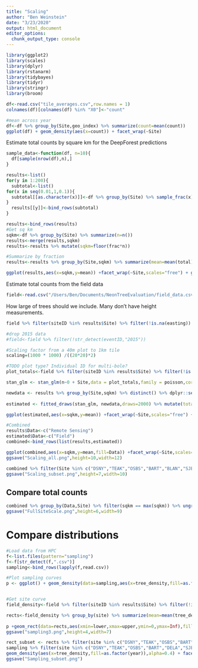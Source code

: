 ```yaml
---
title: "Scaling"
author: "Ben Weinstein"
date: "3/23/2020"
output: html_document
editor_options: 
  chunk_output_type: console
---
```


```r
library(ggplot2)
library(scales)
library(dplyr)
library(rstanarm)
library(tidybayes)
library(tidyr)
library(stringr)
library(broom)
```

```r
df<-read.csv("tile_averages.csv",row.names = 1)
colnames(df)[colnames(df) %in% "X0"]<-"count"

#mean across year
df<-df %>% group_by(Site,geo_index) %>% summarize(count=mean(count))
ggplot(df) + geom_density(aes(x=count)) + facet_wrap(~Site)
```

Estimate total counts by square km for the DeepForest predictions

```r
sample_data<-function(df, n=10){
  df[sample(nrow(df),n),]
}

results<-list()
for(y in 1:200){
  subtotal<-list()
for(x in seq(0.01,1,0.1)){
  subtotal[[as.character(x)]]<-df %>% group_by(Site) %>% sample_frac(x) %>% summarize(total=sum(count)) %>% mutate(frac=x)
}
  results[[y]]<-bind_rows(subtotal)
}

results<-bind_rows(results)
#Get sq km
sqkm<-df %>% group_by(Site) %>% summarize(n=n())
results<-merge(results,sqkm)
results<-results %>% mutate(sqkm=floor(frac*n))

#Summarize by fraction
results<-results %>% group_by(Site,sqkm) %>% summarize(mean=mean(total),lower=quantile(total,0.05),upper=quantile(total,0.95))

ggplot(results,aes(x=sqkm,y=mean)) +facet_wrap(~Site,scales="free") + geom_line() + geom_ribbon(aes(ymin=lower,ymax=upper)) + scale_y_continuous(label=comma) + labs(x="Extent (km^2)",y="Tree Count")
```

Estimate total counts from the field data

```r
field<-read.csv("/Users/Ben/Documents/NeonTreeEvaluation/field_data.csv")
```

How large of trees should we include. Many don't have height measurements.

```r
field %>% filter(siteID %in% results$Site) %>% filter(!is.na(easting)) %>% filter(stemDiameter < 8) %>% ggplot(.,aes(x=height,fill=siteID)) + geom_density(alpha=0.5) 
```

```r
#drop 2015 data
#field<-field %>% filter(!str_detect(eventID,"2015"))

#Scaling factor from a 40m plot to 1km tile
scaling=(1000 * 1000) /((20*20)*2)

#TODO plot type? Individual ID for multi-bole?
plot_totals<-field %>% filter(siteID %in% results$Site) %>% filter(!is.na(easting)) %>% filter(stemDiameter > 7.5) %>% filter(is.na(height)|height>3) %>% group_by(Site=siteID,plotID,eventID) %>% summarize(n=n()) %>% summarize(n=round(mean(n)))

stan_glm <- stan_glm(n~0 + Site,data = plot_totals,family = poisson,cores=4, iter=10000) 
```

```r
newdata <- results %>% group_by(Site,sqkm) %>% distinct() %>% dplyr::select(Site,sqkm) %>% filter(Site %in% plot_totals$Site)
  
estimated <- fitted_draws(stan_glm, newdata,draws=2000) %>% mutate(total=(sqkm * .value)*scaling)  %>% group_by(Site,sqkm,.draw) %>% summarize(total=sum(total)) %>% summarize(mean=mean(total),lower=quantile(total,0.05),upper=quantile(total,0.95))

ggplot(estimated,aes(x=sqkm,y=mean)) +facet_wrap(~Site,scales="free") + geom_line() + geom_ribbon(aes(ymin=lower,ymax=upper)) + scale_y_continuous(label=comma) + labs(x="Extent (km^2)",y="Tree Count")

#Combined
results$Data<-c("Remote Sensing")
estimated$Data<-c("Field")
combined<-bind_rows(list(results,estimated))

ggplot(combined,aes(x=sqkm,y=mean,fill=Data)) +facet_wrap(~Site,scales="free") + geom_line(col="black") + geom_ribbon(aes(ymin=lower,ymax=upper),alpha=0.5) + scale_y_continuous(label=comma) + labs(x="Extent (km^2)",y="Tree Count")  + theme_bw()
ggsave("Scaling_all.png",height=10,width=12)

combined %>% filter(Site %in% c("DSNY","TEAK","OSBS","BART","BLAN","SJER","MLBS","WREF","KONZ")) %>% ggplot(. ,aes(x=sqkm,y=mean,fill=Data)) +facet_wrap(~Site,scales="free") + geom_line(col="black") + geom_ribbon(aes(ymin=lower,ymax=upper),alpha=0.5) + scale_y_continuous(label=comma) + labs(x="Extent (km^2)",y="Tree Count")  + theme_bw()
ggsave("Scaling_subset.png",height=7,width=10)
```

## Compare total counts

```r
combined %>% group_by(Data,Site) %>% filter(sqkm == max(sqkm)) %>% ungroup() %>% pivot_wider(names_from=Data,values_from=c(mean,lower,upper)) %>% ggplot(., aes(x=mean_Field,y=`mean_Remote Sensing`)) + geom_point()  + labs(x="Field",y="Remote Sensing") + ggtitle("Tree Count") + geom_abline(linetype="dashed") + coord_fixed()    + geom_text(aes(label=Site),size=2,hjust=1.1,vjust=1.2) + theme_bw()  + scale_x_continuous(limits=c(0e7,1.5e7),labels=comma) + scale_y_continuous(limits=c(0e7,1e7),labels=comma) + geom_errorbarh(aes(xmin=lower_Field,xmax=upper_Field))
ggsave("FullSiteScale.png",height=6,width=9)
```

# Compare distributions

```r
#Load data from HPC
f<-list.files(pattern="sampling")
f<-f[str_detect(f,".csv")]
sampling<-bind_rows(lapply(f,read.csv))

#Plot sampling curves
p <- ggplot() + geom_density(data=sampling,aes(x=tree_density,fill=as.factor(year)),alpha=0.4) + facet_wrap(~site,scales="free") + labs(fill="year")


#Get site curve
field_density<-field %>% filter(siteID %in% results$Site) %>% filter(!is.na(easting)) %>% filter(stemDiameter > 7.5) %>% filter(is.na(height)|height>3) %>% group_by(site=siteID,plotID,eventID) %>% summarize(n=n()) %>% summarize(tree_density=round(mean(n)))

rects<-field_density %>% group_by(site) %>% summarize(mean=mean(tree_density),lower=quantile(tree_density,0.05), upper=quantile(tree_density,0.95))
  
p +geom_rect(data=rects,aes(xmin=lower,xmax=upper,ymin=0,ymax=Inf),fill="black",alpha=0.2) + geom_vline(data=rects,aes(xintercept=mean),linetype="dashed") + theme_bw() + labs(x="Trees per plot",fill="Year")
ggsave("sampling3.png",height=4,width=7)

rect_subset <- rects %>% filter(site %in% c("DSNY","TEAK","OSBS","BART","DELA","SJER","UKFS","WREF","LENO"))
sampling %>% filter(site %in% c("DSNY","TEAK","OSBS","BART","DELA","SJER","UKFS","WREF","LENO")) %>% ggplot(.) + 
geom_density(aes(x=tree_density,fill=as.factor(year)),alpha=0.4) + facet_wrap(~site,scales="free") + labs(fill="year") +geom_rect(data=rect_subset,aes(xmin=lower,xmax=upper,ymin=0,ymax=Inf),fill="black",alpha=0.2) + geom_vline(data=rect_subset,aes(xintercept=mean),linetype="dashed") + theme_bw() + labs(x="Trees per plot",fill="Year")
ggsave("Sampling_subset.png")
```
